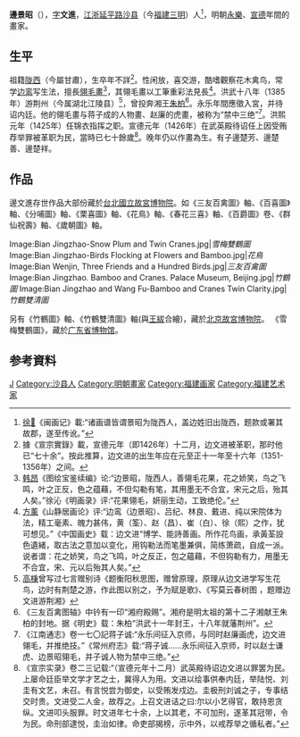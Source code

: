 '''邊景昭'''（{{bd|1350年代||？||catIdx=B邊}}），[[表字|字]]'''文進'''，[[江浙等處行中書省|江浙]][[延平路|延平路]][[沙县|沙县]]（今[[福建|福建]][[三明|三明]]）人<ref>[[徐𤊹|徐𤊹]]《闽画记》載:“诸画谱皆谓景昭为陇西人，盖边姓旧出陇西，题款或署其故郡，遂至传讹。”</ref>，明朝[[永乐_(明朝)|永樂]]、[[宣德|宣德]]年間的畫家。

==生平==
祖籍[[陇西|陇西]]（今屬甘肅），生卒年不詳<ref>據《宣宗實錄》載，宣德元年（即1426年）十二月，边文进被革职，那时他已“七十余”。按此推算，边文进的出生年应在元至正十一年至十六年（1351-1356年）之间。</ref>。性闲放，喜交游，酷嗜觀察花木禽鸟，常学[[边鸾|边鸾]]写生法，擅長[[花鳥畫|翎毛畫]]<ref>[[韩昂|韩昂]]《图绘宝鉴续编》论:“边景昭，陇西人，善翎毛花果，花之娇笑，鸟之飞鸣，叶之正反，色之蕴藉，不但勾勒有笔，其用墨无不合宜，宋元之后，殆其人矣。”徐沁《明画录》评:“花果翎毛，妍丽生动，工致绝伦。”</ref>，其翎毛畫以工筆重彩法見長<ref>[[方薰|方薰]]《山静居画论》评:“边鸾（边景昭）、吕纪、林良、戴进、纯以宋院体为法，精工毫素、魄力甚伟，黄（筌）、赵（昌）、崔（白）、徐（熙）之作，犹可想见。”《中国画史》载：边文进“博学、能詩善画。所作花鸟画，承黃荃設色遺緒，取古法之意加以变化，用钩勒法而笔墨兼俱，简练萧疏，自成一派。说者谓：花之娇笑，鸟之飞鸣，叶之反正，包之蘊藉，不但钩勒有力，用墨无不合宜，宋、元以后殆其人矣。”</ref>。洪武十八年（1385年）游荆州（今属湖北江陵县）<ref>[[高棅|高棅]]曾写过七言赠别诗《题衡阳秋思图，赠曾原理，原理从边文进学写生花鸟，边时有荆楚之游，作此图以别之，予为赋是歌》、《写莫云春树图 ，题赠边文进游荆湘》</ref>，曾投奔湘王[[朱柏|朱柏]]<ref>《三友百禽图轴》中钤有一印“湘府殿赐”。湘府是明太祖的第十二子湘献王朱柏的封地。据《明史》载：朱柏“洪武十一年封王，十八年就藩荆州”。</ref>。永乐年間應徵入宮，并待诏内廷。他的翎毛畫与蒋子成的人物畫、赵廉的虎畫，被称为“禁中三绝”<ref>《江南通志》卷一七〇記蒋子诚:“永乐间征入京师，与同时赵廉画虎，边文进翎毛，并推绝技。”《常州府志》载:“蒋子诚……永乐间征入京师，时以赵士谦虎、边景昭翎毛，并子诚人物为禁中三绝。”</ref>。洪熙元年（1425年）任锦衣指挥之职。宣德元年（1426年）在武英殿待诏任上因受贿荐举罪被革职为民，當時已七十餘歲<ref>《宣宗实录》卷二三记载:“（宣德元年十二月）武英殿待诏边文进以罪罢为民。上屡命廷臣举文学才艺之士，冀得人为用。文进以绘事供奉内廷，举陆悦、刘圭有文艺，未召。有言悦尝为御史，以受贿发戍边。圭极刑刘诚之子，专事结交时贵。文进受二人金，故荐之。上召文进诘之曰:尔以小艺得官，敢持恩贪纵。文进叩头服罪。时文进年七十余，上以其老，不可加刑，遂革其冠带，令为民。命刑部逮悦，圭治如律。命吏部揭榜，示中外，以戒荐举之循私者。”</ref>。晚年仍以作畫為生。有子邊楚芳、邊楚善、邊楚祥。

==作品==
邊文進存世作品大部份藏於[[台北國立故宮博物院|台北國立故宮博物院]]。如《三友百禽圖》軸、《百喜圖》軸、《分哺圖》軸、《栗喜圖》軸、《花鳥》軸、《春花三喜》軸、《百爵圖》卷、《群仙祝壽》軸、《歲朝圖》軸。
<gallery>
Image:Bian Jingzhao-Snow Plum and Twin Cranes.jpg|''雪梅雙鶴圖''
Image:Bian Jingzhao-Birds Flocking at Flowers and Bamboo.jpg|''花鳥''
Image:Bian Wenjin, Three Friends and a Hundred Birds.jpg|''三友百禽圖''
Image:Bian Jingzhao. Bamboo and Cranes. Palace Museum, Beijing.jpg|''竹鶴圖''
Image:Bian Jingzhao and Wang Fu-Bamboo and Cranes Twin Clarity.jpg|''竹鶴雙清圖''
</gallery>
另有《竹鶴圖》軸、《竹鶴雙清圖》軸(與[[王紱|王紱]]合繪)，藏於[[北京故宮博物院|北京故宮博物院]]。 《雪梅雙鶴圖》，藏於[[广东省博物馆|广东省博物馆]]。

==参考資料==
{{reflist|2}}

{{並稱|禁中三絕|<small>人物畫</small> '''蔣子成''' - <small>虎畫</small> '''趙廉''' - <small>翎毛畫</small> [[邊景昭|邊景昭]]}}

{{Authority control}}

{{DEFAULTSORT:Bian Jingzhao}}
[[Category:边姓|J]]
[[Category:沙县人|Category:沙县人]]
[[Category:明朝畫家|Category:明朝畫家]]
[[Category:福建画家|Category:福建画家]]
[[Category:福建艺术家|Category:福建艺术家]]